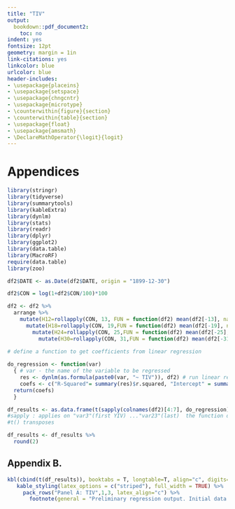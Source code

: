 ```yaml
---
title: "TIV"
output: 
  bookdown::pdf_document2:
    toc: no
indent: yes
fontsize: 12pt
geometry: margin = 1in
link-citations: yes
linkcolor: blue
urlcolor: blue
header-includes:
- \usepackage{placeins}
- \usepackage{setspace}
- \usepackage{chngcntr}
- \usepackage{microtype}
- \counterwithin{figure}{section}
- \counterwithin{table}{section}
- \usepackage{float}
- \usepackage{amsmath}
- \DeclareMathOperator{\logit}{logit}
---
```


# Appendices
```r
library(stringr)
library(tidyverse)
library(summarytools)
library(kableExtra)
library(dynlm)
library(stats)
library(readr)
library(dplyr)
library(ggplot2)
library(data.table)
library(MacroRF)
require(data.table)
library(zoo)
```


```r

df2$DATE <- as.Date(df2$DATE, origin = "1899-12-30")

df2$CON = log(1+df2$CON/100)*100

df2 <- df2 %>%
  arrange %>%
    mutate(H12=rollapply(CON, 13, FUN = function(df2) mean(df2[-13], na.rm = TRUE), fill = NA, align = "right" )) %>%
      mutate(H18=rollapply(CON, 19,FUN = function(df2) mean(df2[-19], na.rm = TRUE), fill = NA, align = "right" )) %>%
        mutate(H24=rollapply(CON, 25,FUN = function(df2) mean(df2[-25], na.rm = TRUE), fill = NA, align = "right" )) %>%
          mutate(H30=rollapply(CON, 31,FUN = function(df2) mean(df2[-31], na.rm = TRUE), fill = NA, align = "right" ))
```


```r
# define a function to get coefficients from linear regression
  
do_regression <- function(var)
  { # var - the name of the variable to be regressed
    res <- dynlm(as.formula(paste0(var, "~ TIV")), df2) # run linear regression
    coefs <- c("R-Squared"= summary(res)$r.squared, "Intercept" = summary(res)$coefficients[1], "Beta" = summary(res)$coefficients[2], "t-statistic" = summary(res)$coefficients[,3]) 
  return(coefs)
  }

df_results <- as.data.frame(t(sapply(colnames(df2)[4:7], do_regression)))
#sapply : applies on "var3"(first YIV) ..."var23"(last)  the function do_lm
#t() transposes

df_results <- df_results %>%
  round(2)
```




## Appendix B. 

```r
kbl(cbind(t(df_results)), booktabs = T, longtable=T, align="c", digits=2, caption="Regression output") %>%
   kable_styling(latex_options = c("striped"), full_width = TRUE) %>%
     pack_rows("Panel A: TIV",1,3, latex_align="c") %>%
       footnote(general = "Preliminary regression output. Initial data needs to be re-checked.")

```

